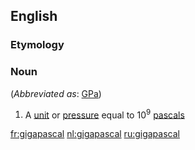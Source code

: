 {{also|Gigapascal}}
==English==

===Etymology===
{{prefix|giga|pascal}}

===Noun===
{{en-noun}} (''Abbreviated as'': [[GPa]])

# {{context|physics}} A [[unit]] or [[pressure]] equal to 10<sup>9</sup> [[pascal]]s

[[fr:gigapascal]]
[[nl:gigapascal]]
[[ru:gigapascal]]